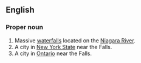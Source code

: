 ==English==
{{wikipedia}}
===Proper noun===
{{en-proper noun|sg=[[Niagara]] [[falls|Falls]]}}
# Massive [[waterfall]]s located on the [[Niagara River]].
# A city in [[New York State]] near the Falls.
# A city in [[Ontario]] near the Falls.